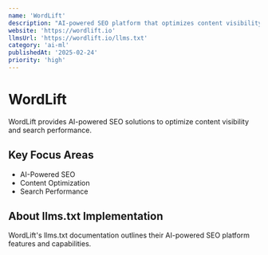 ```yaml
---
name: 'WordLift'
description: "AI-powered SEO platform that optimizes content visibility and search performance"
website: 'https://wordlift.io'
llmsUrl: 'https://wordlift.io/llms.txt'
category: 'ai-ml'
publishedAt: '2025-02-24'
priority: 'high'
---
```


# WordLift

WordLift provides AI-powered SEO solutions to optimize content visibility and search performance.

## Key Focus Areas

- AI-Powered SEO
- Content Optimization
- Search Performance

## About llms.txt Implementation

WordLift's llms.txt documentation outlines their AI-powered SEO platform features and capabilities.
